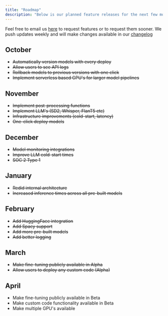 ```yaml
---
title: "Roadmap"
description: "Below is our planned feature releases for the next few months."
---
```


Feel free to
email us [here](mailto:support@cerebrium.ai) to request features or to request
them sooner. We push updates weekly and will make changes available in our
[changelog](/changelog)

## October

- ~~Automatically version models with every deploy~~
- ~~Allow users to see API logs~~
- ~~Rollback models to previous versions with one click~~
- ~~Implement serverless based GPU's for larger model pipelines~~

## November

- ~~Implement post-processing functions~~
- ~~Implement LLM's (SD2, Whisper, FlanT5 etc)~~
- ~~Infrastructure improvements (cold-start, latency)~~
- ~~One-click deploy models~~

## December
- ~~Model monitoring integrations~~
- ~~Improve LLM cold-start times~~
- ~~SOC 2 Type 1~~

## January
- ~~Redid internal architecture~~
- ~~Increased inference times across all pre-built models~~

## February
- ~~Add HuggingFace integration~~
- ~~Add Spacy support~~
- ~~Add more pre-built models~~
- ~~Add better logging~~

## March
- ~~Make fine-tuning publicly available in Alpha~~
- ~~Allow users to deploy any custom code (Alpha)~~

## April
- Make fine-tuning publicly available in Beta
- Make custom code functionality available in Beta
- Make multiple GPU's available